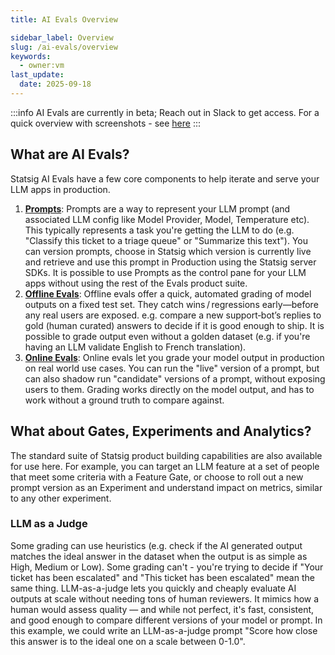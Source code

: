 ```yaml
---
title: AI Evals Overview

sidebar_label: Overview
slug: /ai-evals/overview
keywords:
  - owner:vm
last_update:
  date: 2025-09-18
---
```


:::info
AI Evals are currently in beta; Reach out in Slack to get access. For a quick overview with screenshots - see [here](/ai-evals/getting-started)
:::

## What are AI Evals?
Statsig AI Evals have a few core components to help iterate and serve your LLM apps in production. 
1. **[Prompts](/ai-evals/prompts)**: Prompts are a way to represent your LLM prompt (and associated LLM config like Model Provider, Model, Temperature etc). This typically represents a task you're getting the LLM to do (e.g. "Classify this ticket to a triage queue" or "Summarize this text"). You can version prompts, choose in Statsig which version is currently live and retrieve and use this prompt in Production using the Statsig server SDKs. It is possible to use Prompts as the control pane for your LLM apps without using the rest of the Evals product suite. 
2. **[Offline Evals](/ai-evals/offline-evals)**: Offline evals offer a quick, automated grading of model outputs on a fixed test set. They catch wins / regressions early—before any real users are exposed. e.g. compare a new support‑bot’s replies to gold (human curated) answers to decide if it is good enough to ship. It is possible to grade output even without a golden dataset (e.g. if you're having an LLM validate English to French translation). 
3. **[Online Evals](/ai-evals/online-evals)**: Online evals let you grade your model output in production on real world use cases. You can run the "live" version of a prompt, but can also shadow run "candidate" versions of a prompt, without exposing users to them. Grading works directly on the model output, and has to work without a ground truth to compare against. 

## What about Gates, Experiments and Analytics?
The standard suite of Statsig product building capabilities are also available for use here. For example, you can target an LLM feature at a set of people that meet some criteria with a Feature Gate, or choose to roll out a new prompt version as an Experiment and understand impact on metrics, similar to any other experiment.

### LLM as a Judge
Some grading can use heuristics (e.g. check if the AI generated output matches the ideal answer in the dataset when the output is as simple as High, Medium or Low). Some grading can't - you're trying to decide if "Your ticket has been escalated" and "This ticket has been escalated" mean the same thing. LLM-as-a-judge lets you quickly and cheaply evaluate AI outputs at scale without needing tons of human reviewers. It mimics how a human would assess quality — and while not perfect, it's fast, consistent, and good enough to compare different versions of your model or prompt. In this example, we could write an LLM-as-a-judge prompt "Score how close this answer is to the ideal one on a scale between 0-1.0".
